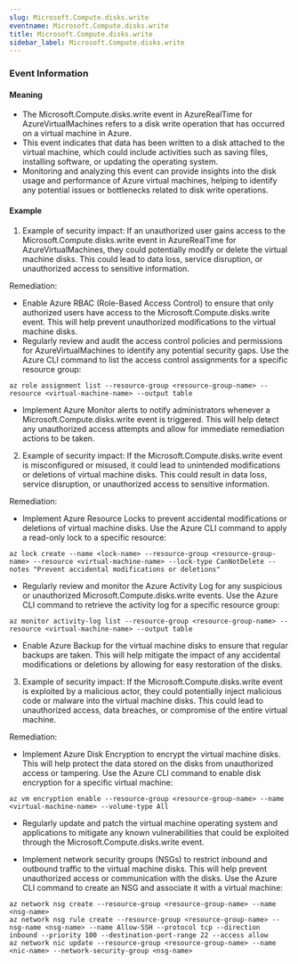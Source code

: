 ```yaml
--- 
slug: Microsoft.Compute.disks.write
eventname: Microsoft.Compute.disks.write
title: Microsoft.Compute.disks.write
sidebar_label: Microsoft.Compute.disks.write
---
```

                       
### Event Information

#### Meaning

- The Microsoft.Compute.disks.write event in AzureRealTime for AzureVirtualMachines refers to a disk write operation that has occurred on a virtual machine in Azure.
- This event indicates that data has been written to a disk attached to the virtual machine, which could include activities such as saving files, installing software, or updating the operating system.
- Monitoring and analyzing this event can provide insights into the disk usage and performance of Azure virtual machines, helping to identify any potential issues or bottlenecks related to disk write operations.

#### Example

1. Example of security impact: If an unauthorized user gains access to the Microsoft.Compute.disks.write event in AzureRealTime for AzureVirtualMachines, they could potentially modify or delete the virtual machine disks. This could lead to data loss, service disruption, or unauthorized access to sensitive information.

Remediation:
- Enable Azure RBAC (Role-Based Access Control) to ensure that only authorized users have access to the Microsoft.Compute.disks.write event. This will help prevent unauthorized modifications to the virtual machine disks.
- Regularly review and audit the access control policies and permissions for AzureVirtualMachines to identify any potential security gaps. Use the Azure CLI command to list the access control assignments for a specific resource group:

```
az role assignment list --resource-group <resource-group-name> --resource <virtual-machine-name> --output table
```

- Implement Azure Monitor alerts to notify administrators whenever a Microsoft.Compute.disks.write event is triggered. This will help detect any unauthorized access attempts and allow for immediate remediation actions to be taken.

2. Example of security impact: If the Microsoft.Compute.disks.write event is misconfigured or misused, it could lead to unintended modifications or deletions of virtual machine disks. This could result in data loss, service disruption, or unauthorized access to sensitive information.

Remediation:
- Implement Azure Resource Locks to prevent accidental modifications or deletions of virtual machine disks. Use the Azure CLI command to apply a read-only lock to a specific resource:

```
az lock create --name <lock-name> --resource-group <resource-group-name> --resource <virtual-machine-name> --lock-type CanNotDelete --notes "Prevent accidental modifications or deletions"
```

- Regularly review and monitor the Azure Activity Log for any suspicious or unauthorized Microsoft.Compute.disks.write events. Use the Azure CLI command to retrieve the activity log for a specific resource group:

```
az monitor activity-log list --resource-group <resource-group-name> --resource <virtual-machine-name> --output table
```

- Enable Azure Backup for the virtual machine disks to ensure that regular backups are taken. This will help mitigate the impact of any accidental modifications or deletions by allowing for easy restoration of the disks.

3. Example of security impact: If the Microsoft.Compute.disks.write event is exploited by a malicious actor, they could potentially inject malicious code or malware into the virtual machine disks. This could lead to unauthorized access, data breaches, or compromise of the entire virtual machine.

Remediation:
- Implement Azure Disk Encryption to encrypt the virtual machine disks. This will help protect the data stored on the disks from unauthorized access or tampering. Use the Azure CLI command to enable disk encryption for a specific virtual machine:

```
az vm encryption enable --resource-group <resource-group-name> --name <virtual-machine-name> --volume-type All
```

- Regularly update and patch the virtual machine operating system and applications to mitigate any known vulnerabilities that could be exploited through the Microsoft.Compute.disks.write event.

- Implement network security groups (NSGs) to restrict inbound and outbound traffic to the virtual machine disks. This will help prevent unauthorized access or communication with the disks. Use the Azure CLI command to create an NSG and associate it with a virtual machine:

```
az network nsg create --resource-group <resource-group-name> --name <nsg-name>
az network nsg rule create --resource-group <resource-group-name> --nsg-name <nsg-name> --name Allow-SSH --protocol tcp --direction inbound --priority 100 --destination-port-range 22 --access allow
az network nic update --resource-group <resource-group-name> --name <nic-name> --network-security-group <nsg-name>
```


 